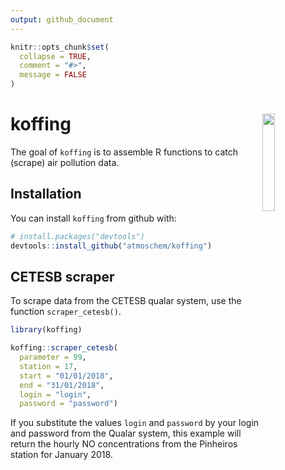```yaml
---
output: github_document
---
```


```r
knitr::opts_chunk$set(
  collapse = TRUE,
  comment = "#>",
  message = FALSE
)
```

# koffing <img src="man/figures/logo.png" align="right" width = "20%">

The goal of `koffing` is to assemble R functions to catch (scrape) air pollution data.

## Installation

You can install `koffing` from github with:

```r
# install.packages("devtools")
devtools::install_github("atmoschem/koffing")
```

## CETESB scraper

To scrape data from the CETESB qualar system, use the function `scraper_cetesb()`.

```r
library(koffing)

koffing::scraper_cetesb(
  parameter = 99, 
  station = 17, 
  start = "01/01/2018", 
  end = "31/01/2018", 
  login = "login", 
  password = "password")
```

If you substitute the values `login` and `password` by your login and password from the Qualar system, this example will return the hourly NO concentrations from the Pinheiros station for January 2018.
